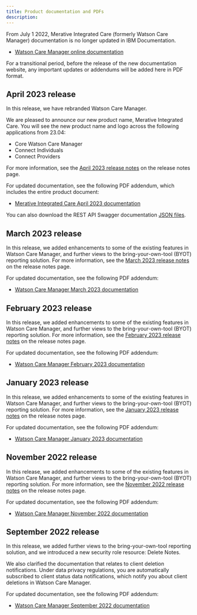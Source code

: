 ```yaml
---
title: Product documentation and PDFs
description: 
---
```


From July 1 2022, Merative Integrated Care (formerly Watson Care Manager) documentation is no longer updated in IBM Documentation.

* [Watson Care Manager online documentation](https://www.ibm.com/docs/en/watson-care-manager)

For a transitional period, before the release of the new documentation website, any important updates or addendums will be added here in PDF format.

## April 2023 release

In this release, we have rebranded Watson Care Manager.

We are pleased to announce our new product name, Merative Integrated Care.
You will see the new product name and logo across the following applications from 23.04:

- Core Watson Care Manager
- Connect Individuals
- Connect Providers 

For more information, see the [April 2023 release notes](/pdf/wcm/MerativeIntegratedCare_ReleaseNotes_April2023.pdf) on the release notes page.

For updated documentation, see the following PDF addendum, which includes the entire product document:

* [Merative Integrated Care April 2023 documentation](/pdf/wcm/MerativeIntegratedCare_April2023_PDF.pdf)

You can also download the REST API Swagger documentation [JSON files](/json/wcm/IntegratedCare_JSON.zip).

## March 2023 release

In this release, we added enhancements to some of the existing features in Watson Care Manager, and further views to the bring-your-own-tool (BYOT) reporting solution. For more information, see the [March 2023 release notes](/pdf/wcm/WatsonCareManager_ReleaseNotes_March2023.pdf) on the release notes page.

For updated documentation, see the following PDF addendum:

* [Watson Care Manager March 2023 documentation](/pdf/wcm/WatsonCareManager_March2023_PDF.pdf)

## February 2023 release

In this release, we added enhancements to some of the existing features in Watson Care Manager, and further views to the bring-your-own-tool (BYOT) reporting solution. For more information, see the [February 2023 release notes](/pdf/wcm/WatsonCareManager_ReleaseNotes_February2023.pdf) on the release notes page.

For updated documentation, see the following PDF addendum:

* [Watson Care Manager February 2023 documentation](/pdf/wcm/WatsonCareManager_February2023_PDF.pdf)

## January 2023 release

In this release, we added enhancements to some of the existing features in Watson Care Manager, and further views to the bring-your-own-tool (BYOT) reporting solution. For more information, see the [January 2023 release notes](/pdf/wcm/WatsonCareManager_ReleaseNotes_January2023.pdf) on the release notes page.

For updated documentation, see the following PDF addendum:

* [Watson Care Manager January 2023 documentation](/pdf/wcm/WatsonCareManager_January2023_PDF.pdf)

## November 2022 release

In this release, we added enhancements to some of the existing features in Watson Care Manager, and further views to the bring-your-own-tool (BYOT) reporting solution. For more information, see the [November 2022 release notes](/pdf/wcm/WatsonCareManager_ReleaseNotes_November22.pdf) on the release notes page.

For updated documentation, see the following PDF addendum:

* [Watson Care Manager November 2022 documentation](/pdf/wcm/WatsonCareManager_November22_PDF.pdf)

## September 2022 release

In this release, we added further views to the bring-your-own-tool reporting solution, and we introduced a new security role resource: Delete Notes.

We also clarified the documentation that relates to client deletion notifications. Under data privacy regulations, you are automatically subscribed to client status data notifications, which notify you about client deletions in Watson Care Manager.

For updated documentation, see the following PDF addendum:

* [Watson Care Manager September 2022 documentation](/pdf/wcm/WatsonCareManager_September22_PDF.pdf)
